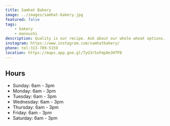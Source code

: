 ```yaml
---
title: Samhat Bakery
image: ../images/samhat-bakery.jpg
featured: false
tags:
    - bakery
    - manoushi
description: Quality is our recipe. Ask about our whole wheat options.
instagram: https://www.instagram.com/samhatbakery/
phone: tel:313-789-5159
location: https://maps.app.goo.gl/TyG3r5xFmp8e3HTP8
---
```


## Hours

- Sunday: 6am - 3pm
- Monday: 6am - 3pm
- Tuesday: 6am - 3pm
- Wednesday: 6am - 3pm
- Thursday: 6am - 3pm
- Friday: 6am - 3pm
- Saturday: 6am - 3pm